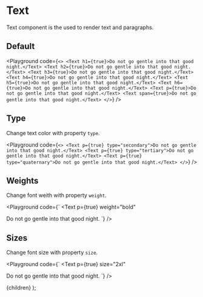 
# Text

Text component is the used to render text and paragraphs.

## Default

<Playground code={`
<>
  <Text h1={true}>Do not go gentle into that good night.</Text>
  <Text h2={true}>Do not go gentle into that good night.</Text>
  <Text h3={true}>Do not go gentle into that good night.</Text>
  <Text h4={true}>Do not go gentle into that good night.</Text>
  <Text h5={true}>Do not go gentle into that good night.</Text>
  <Text h6={true}>Do not go gentle into that good night.</Text>
  <Text p={true}>Do not go gentle into that good night.</Text>
  <Text span={true}>Do not go gentle into that good night.</Text>
</>
`} />

## Type

Change text color with property `type`.

<Playground code={`
<>
  <Text p={true} type="secondary">Do not go gentle into that good night.</Text>
  <Text p={true} type="tertiary">Do not go gentle into that good night.</Text>
  <Text p={true} type="quaternary">Do not go gentle into that good night.</Text>
</>
`} />

## Weights

Change font weith with property `weight`.

<Playground code={`
<Text
  p={true}
  weight="bold"
>
  Do not go gentle into that good night.
</Text>
`} />

## Sizes

Change font size with property `size`.

<Playground code={`
<Text
  p={true}
  size="2xl"
>
  Do not go gentle into that good night.
</Text>
`} />

  <Layout>
    {children}
  </Layout>
);